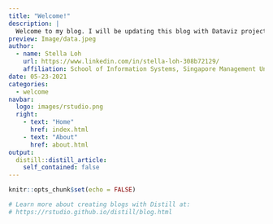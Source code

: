 ```yaml
---
title: "Welcome!"
description: |
  Welcome to my blog. I will be updating this blog with Dataviz projects I have undertaken. Feel free to contact me via [email](mailto:stellaloh91@gmail.com) with any comments!
preview: Image/data.jpeg
author:
  - name: Stella Loh 
    url: https://www.linkedin.com/in/stella-loh-308b72129/
    affiliation: School of Information Systems, Singapore Management University
date: 05-23-2021
categories:
  - welcome
navbar:
  logo: images/rstudio.png
  right:
    - text: "Home"
      href: index.html
    - text: "About"
      href: about.html
output:
  distill::distill_article:
    self_contained: false
---
```


```r
knitr::opts_chunk$set(echo = FALSE)

# Learn more about creating blogs with Distill at:
# https://rstudio.github.io/distill/blog.html

```



